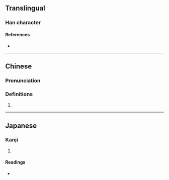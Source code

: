{{character info/new}}
==Translingual==

===Han character===
{{Han char|rn=9|rad=人|as=08|sn=10|four=23212|canj=OJNU|ids=⿰亻宛}}

====References====
* {{Han ref|kx=0107.120|dkj=00754|dj=0227.220|hdz=10184.070|uh=5007|ud=20487|bh=D0CA|bd=53450}}

----

==Chinese==
{{zh-forms}}

===Pronunciation===
{{zh-pron
|m=wǎn
|m-s=
|dg=
|c=jyun2
|c-t=
|g=
|h=pfs=
|j=
|mb=
|md=
|mn=
|mn-t=
|w=
|x=
|mc=y
|oc=y
|cat=n
}}

===Definitions===
{{zh-hanzi}}

# {{rfdef|lang=zh}}

----

==Japanese==

===Kanji===
{{ja-kanji|grade=|rs=人08}}

# {{defn|lang=ja|sort=人08}}

====Readings====
* {{ja-readings|on=[[えん]] (en), [[おん]] (on)|kun=[[たのしむ]] (tanoshimu), [[よろこぶ]] (yorokobu), [[すすめる]] (susumeru)}}